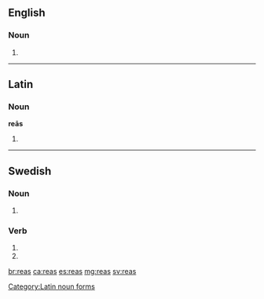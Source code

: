 ==English==

===Noun===
{{head|en|noun plural form}}

# {{plural of|rea|lang=en}}

----

==Latin==

===Noun===
'''reās''' {{g|f}}

# {{inflection of|rea||acc|p|lang=la}}

[[Category:Latin noun forms]]

----

==Swedish==

===Noun===
{{head|sv|noun form}}

# {{sv-noun-form-indef-gen|rea}}

===Verb===
{{head|sv|verb form}}

# {{sv-verb-form-inf-pass|rea}}
# {{sv-verb-form-pre-pass|rea}}

[[br:reas]]
[[ca:reas]]
[[es:reas]]
[[mg:reas]]
[[sv:reas]]